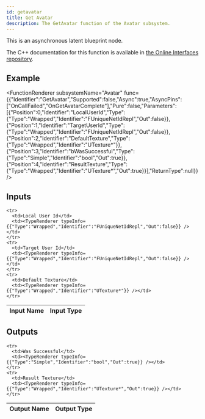 ```yaml
---
id: getavatar
title: Get Avatar
description: The GetAvatar function of the Avatar subsystem.
---
```



This is an asynchronous latent blueprint node.

The C++ documentation for this function is available in [the Online Interfaces repository](https://src.redpoint.games/redpointgames/online-interfaces).

## Example

<FunctionRenderer subsystemName="Avatar" func={{"Identifier":"GetAvatar","Supported":false,"Async":true,"AsyncPins":["OnCallFailed","OnGetAvatarComplete"],"Pure":false,"Parameters":[{"Position":0,"Identifier":"LocalUserId","Type":{"Type":"Wrapped","Identifier":"FUniqueNetIdRepl","Out":false}},{"Position":1,"Identifier":"TargetUserId","Type":{"Type":"Wrapped","Identifier":"FUniqueNetIdRepl","Out":false}},{"Position":2,"Identifier":"DefaultTexture","Type":{"Type":"Wrapped","Identifier":"UTexture*"}},{"Position":3,"Identifier":"bWasSuccessful","Type":{"Type":"Simple","Identifier":"bool","Out":true}},{"Position":4,"Identifier":"ResultTexture","Type":{"Type":"Wrapped","Identifier":"UTexture*","Out":true}}],"ReturnType":null}} />

## Inputs


<table>
  <thead>
    <tr>
      <th>Input Name</th>
      <th>Input Type</th>
    </tr>
  </thead>
  <tbody>
    
    <tr>
      <td>Local User Id</td>
      <td><TypeRenderer typeInfo={{"Type":"Wrapped","Identifier":"FUniqueNetIdRepl","Out":false}} /></td>
    </tr>
    <tr>
      <td>Target User Id</td>
      <td><TypeRenderer typeInfo={{"Type":"Wrapped","Identifier":"FUniqueNetIdRepl","Out":false}} /></td>
    </tr>
    <tr>
      <td>Default Texture</td>
      <td><TypeRenderer typeInfo={{"Type":"Wrapped","Identifier":"UTexture*"}} /></td>
    </tr>
  </tbody>
</table>


## Outputs


<table>
  <thead>
    <tr>
      <th>Output Name</th>
      <th>Output Type</th>
    </tr>
  </thead>
  <tbody>
    
    <tr>
      <td>Was Successful</td>
      <td><TypeRenderer typeInfo={{"Type":"Simple","Identifier":"bool","Out":true}} /></td>
    </tr>
    <tr>
      <td>Result Texture</td>
      <td><TypeRenderer typeInfo={{"Type":"Wrapped","Identifier":"UTexture*","Out":true}} /></td>
    </tr>
  </tbody>
</table>


